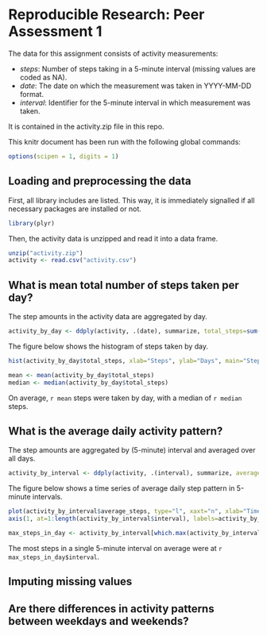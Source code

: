 # Reproducible Research: Peer Assessment 1

The data for this assignment consists of activity measurements:

* _steps_: Number of steps taking in a 5-minute interval (missing values are coded as NA).
* _date_: The date on which the measurement was taken in YYYY-MM-DD format.
* _interval_: Identifier for the 5-minute interval in which measurement was taken.

It is contained in the activity.zip file in this repo.

This knitr document has been run with the following global commands:

```r
options(scipen = 1, digits = 1)
```

## Loading and preprocessing the data

First, all library includes are listed. This way, it is immediately signalled
if all necessary packages are installed or not.

```r
library(plyr)
```

Then, the activity data is unzipped and read it into a data frame.

```r
unzip("activity.zip")
activity <- read.csv("activity.csv")
```

## What is mean total number of steps taken per day?

The step amounts in the activity data are aggregated by day. 

```r
activity_by_day <- ddply(activity, .(date), summarize, total_steps=sum(steps, na.rm=TRUE))
```

The figure below shows the histogram of steps taken by day.

```r
hist(activity_by_day$total_steps, xlab="Steps", ylab="Days", main="Steps distribution (by day)")

mean <- mean(activity_by_day$total_steps)
median <- median(activity_by_day$total_steps)
```

On average, `r mean` steps were taken by day, with a median of `r median` 
steps.

## What is the average daily activity pattern?

The step amounts are aggregated by (5-minute) interval and averaged over all
days.

```r
activity_by_interval <- ddply(activity, .(interval), summarize, average_steps=mean(steps, na.rm=TRUE))
```

The figure below shows a time series of average daily step pattern in 5-minute
intervals.

```r
plot(activity_by_interval$average_steps, type="l", xaxt="n", xlab="Time of day", ylab="Average steps", main="Daily activity pattern")
axis(1, at=1:length(activity_by_interval$interval), labels=activity_by_interval$interval)

max_steps_in_day <- activity_by_interval[which.max(activity_by_interval$average_steps),]
```

The most steps in a single 5-minute interval on average were at `r max_steps_in_day$interval`.

## Imputing missing values



## Are there differences in activity patterns between weekdays and weekends?
